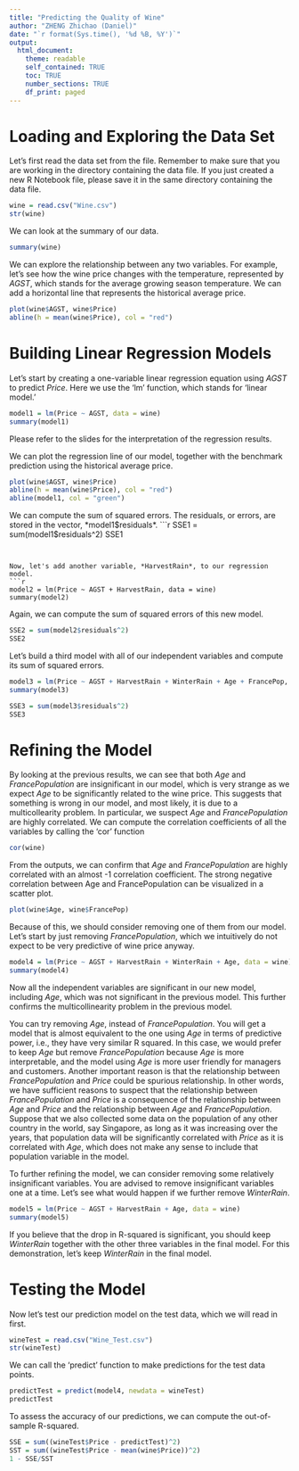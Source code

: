 ---
title: "Predicting the Quality of Wine"
author: "ZHENG Zhichao (Daniel)"
date: "`r format(Sys.time(), '%d %B, %Y')`"
output:
  html_document:
    theme: readable
    self_contained: TRUE
    toc: TRUE
    number_sections: TRUE
    df_print: paged
---



# Loading and Exploring the Data Set



Let's first read the data set from the file. Remember to make sure that you are working in the directory containing the data file. If you just created a new R Notebook file, please save it in the same directory containing the data file.
```{r}
wine = read.csv("Wine.csv")
str(wine)
```


We can look at the summary of our data.
```{r}
summary(wine)
```


We can explore the relationship between any two variables. For example, let's see how the wine price changes with the temperature, represented by *AGST*, which stands for the average growing season temperature. We can add a horizontal line that represents the historical average price.
```{r}
plot(wine$AGST, wine$Price)
abline(h = mean(wine$Price), col = "red")
```



# Building Linear Regression Models



Let's start by creating a one-variable linear regression equation using *AGST* to predict *Price*. Here we use the 'lm' function, which stands for 'linear model.'
```{r}
model1 = lm(Price ~ AGST, data = wine)
summary(model1)
```


Please refer to the slides for the interpretation of the regression results.


We can plot the regression line of our model, together with the benchmark prediction using the historical average price.
```{r}
plot(wine$AGST, wine$Price)
abline(h = mean(wine$Price), col = "red")
abline(model1, col = "green")
```


We can compute the sum of squared errors. The residuals, or errors, are stored in the vector, *model1$residuals*.
```{r}
SSE1 = sum(model1$residuals^2)
SSE1
```


Now, let's add another variable, *HarvestRain*, to our regression model.
```{r}
model2 = lm(Price ~ AGST + HarvestRain, data = wine)
summary(model2)
```


Again, we can compute the sum of squared errors of this new model.
```{r}
SSE2 = sum(model2$residuals^2)
SSE2
```


Let's build a third model with all of our independent variables and compute its sum of squared errors.
```{r}
model3 = lm(Price ~ AGST + HarvestRain + WinterRain + Age + FrancePop, data = wine)
summary(model3)
```


```{r}
SSE3 = sum(model3$residuals^2)
SSE3
```



# Refining the Model



By looking at the previous results, we can see that both *Age* and *FrancePopulation* are insignificant in our model, which is very strange as we expect *Age* to be significantly related to the wine price. This suggests that something is wrong in our model, and most likely, it is due to a multicollearity problem. In particular, we suspect *Age* and *FrancePopulation* are highly correlated. We can compute the correlation coefficients of all the variables by calling the 'cor' function
```{r}
cor(wine)
```


From the outputs, we can confirm that *Age* and *FrancePopulation* are highly correlated with an almost -1 correlation coefficient. The strong negative correlation between Age and FrancePopulation can be visualized in a scatter plot.
```{r}
plot(wine$Age, wine$FrancePop)
```


Because of this, we should consider removing one of them from our model. Let's start by just removing *FrancePopulation*, which we intuitively do not expect to be very predictive of wine price anyway.
```{r}
model4 = lm(Price ~ AGST + HarvestRain + WinterRain + Age, data = wine)
summary(model4)
```


Now all the independent variables are significant in our new model, including *Age*, which was not significant in the previous model. This further confirms the multicollinearity problem in the previous model.


You can try removing *Age*, instead of *FrancePopulation*. You will get a model that is almost equivalent to the one using *Age* in terms of predictive power, i.e., they have very similar R squared. In this case, we would prefer to keep *Age* but remove *FrancePopulation* because *Age* is more interpretable, and the model using *Age* is more user friendly for managers and customers. Another important reason is that the relationship between *FrancePopulation* and *Price* could be spurious relationship. In other words, we have sufficient reasons to suspect that the relationship between *FrancePopulation* and *Price* is a consequence of the relationship between *Age* and *Price* and the relationship between *Age* and *FrancePopulation*. Suppose that we also collected some data on the population of any other country in the world, say Singapore, as long as it was increasing over the years, that population data will be significantly correlated with *Price* as it is correlated with *Age*, which does not make any sense to include that population variable in the model.


To further refining the model, we can consider removing some relatively insignificant variables. You are advised to remove insignificant variables one at a time. Let's see what would happen if we further remove *WinterRain*.
```{r}
model5 = lm(Price ~ AGST + HarvestRain + Age, data = wine)
summary(model5)
```


If you believe that the drop in R-squared is significant, you should keep *WinterRain* together with the other three variables in the final model.
For this demonstration, let's keep *WinterRain* in the final model.



# Testing the Model



Now let's test our prediction model on the test data, which we will read in first.
```{r}
wineTest = read.csv("Wine_Test.csv")
str(wineTest)
```


We can call the 'predict' function to make predictions for the test data points.
```{r}
predictTest = predict(model4, newdata = wineTest)
predictTest
```


To assess the accuracy of our predictions, we can compute the out-of-sample R-squared.
```{r}
SSE = sum((wineTest$Price - predictTest)^2)
SST = sum((wineTest$Price - mean(wine$Price))^2)
1 - SSE/SST
```


